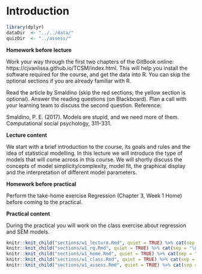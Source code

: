 # Introduction

```{r, include = FALSE}
library(dplyr)
dataDir  <- "../../data/"
quizDir  <- "../assess/"
```

**Homework before lecture**

Work your way through the first two chapters of the GitBook online: https://cjvanlissa.github.io/TCSM/index.html. This will help you install the software required for the course, and get the data into R. You can skip the optional sections if you are already familiar with R.

Read the article by Smaldino (skip the red sections; the yellow section is optional). Answer the reading questions (on Blackboard). Plan a call with your learning team to discuss the second question. Reference:

Smaldino, P. E. (2017). Models are stupid, and we need more of 
them. Computational social psychology, 311-331.

**Lecture content**

We start with a brief introduction to the course, its goals and rules and the idea of statistical modelling. In this lecture we will introduce the type of models that will come across in this course. We will shortly discuss the concepts of model simplicity/complexity, model fit, the graphical display and the interpretation of different model parameters.  

**Homework before practical**

Perform the take-home exercise Regression (Chapter 3, Week 1 Home) before coming to the practical. 

**Practical content**

During the practical you will work on the class exercise about regression and SEM models.

```{r, echo = FALSE, message = FALSE, warning = FALSE, results = "asis"}
knitr::knit_child("sections/w1_lecture.Rmd", quiet = TRUE) %>% cat(sep = "\n")
knitr::knit_child("sections/w1_rq.Rmd", quiet = TRUE) %>% cat(sep = "\n")
knitr::knit_child("sections/w1_home.Rmd", quiet = TRUE) %>% cat(sep = "\n")
knitr::knit_child("sections/w1_class.Rmd", quiet = TRUE) %>% cat(sep = "\n")
knitr::knit_child("sections/w1_assess.Rmd", quiet = TRUE) %>% cat(sep = "\n")
```
